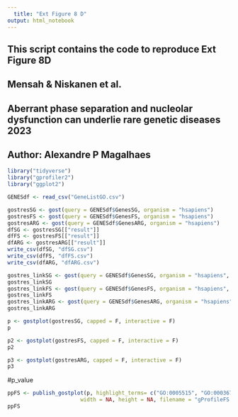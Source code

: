 ```yaml
---
  title: "Ext Figure 8 D"
output: html_notebook
---
```

####################################################################################################
## This script contains the code to reproduce Ext Figure 8D                                       ##
## Mensah & Niskanen et al.                                                                       ##
## Aberrant phase separation and nucleolar dysfunction can underlie rare genetic diseases 2023    ##
## Author: Alexandre P Magalhaes                                                                  ##
####################################################################################################



```r
library("tidyverse")
library("gprofiler2")
library("ggplot2")
```
```r
GENESdf <- read_csv("GeneListGO.csv")
```

```r
gostresSG <- gost(query = GENESdf$GenesSG, organism = "hsapiens")
gostresFS <- gost(query = GENESdf$GenesFS, organism = "hsapiens")
gostresARG <- gost(query = GENESdf$GenesARG, organism = "hsapiens")
dfSG <- gostresSG[["result"]]
dfFS <- gostresFS[["result"]]
dfARG <- gostresARG[["result"]]
write_csv(dfSG, "dfSG.csv")
write_csv(dfFS, "dfFS.csv")
write_csv(dfARG, "dfARG.csv")
```
```r
gostres_linkSG <- gost(query = GENESdf$GenesSG, organism = "hsapiens", as_short_link = TRUE)
gostres_linkSG
gostres_linkFS <- gost(query = GENESdf$GenesFS, organism = "hsapiens", as_short_link = TRUE)
gostres_linkFS
gostres_linkARG <- gost(query = GENESdf$GenesARG, organism = "hsapiens", as_short_link = TRUE)
gostres_linkARG
```

```r
p <- gostplot(gostresSG, capped = F, interactive = F)
p
```
```r
p2 <- gostplot(gostresFS, capped = F, interactive = F)
p2
```
```r
p3 <- gostplot(gostresARG, capped = F, interactive = F)
p3
```
#p_value
```r
ppFS <- publish_gostplot(p, highlight_terms= c("GO:0005515", "GO:0003677", "GO:0003676", "GO:0140110", "GO:0000976", "GO:0043232", "GO:0043228", "GO:0005634", "GO:0005654", "GO:0031981", "GO:0005694","GO:0071840", "GO:0016043", "GO:0045935", "GO:0048731", "GO:0007275", "GO:0051254", "GO:0032502", "KEGG:05200", "KEGG:05224", "KEGG:05165", "REAC:R-HSA-421270", "REAC:R-HSA-5663202", "REAC:R-HSA-112316", "WP:WP4262", "WP:WP2064", "WP:WP4823"),
                       width = NA, height = NA, filename = "gProfileFS.pdf" )
ppFS
```